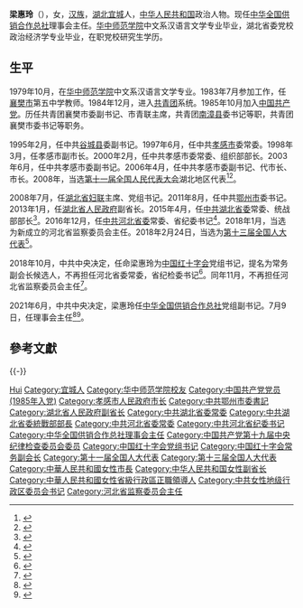 '''梁惠玲'''（{{bd|1962年|8月|}}），女，[[汉族|汉族]]，[[湖北省|湖北]][[宜城市|宜城]]人，[[中华人民共和国|中华人民共和国]]政治人物。现任[[中华全国供销合作总社|中华全国供销合作总社]]理事会主任。[[华中师范大学|华中师范学院]]中文系汉语言文学专业毕业，湖北省委党校政治经济学专业毕业，在职党校研究生学历。

== 生平 ==
1979年10月，在[[华中师范大学|华中师范学院]]中文系汉语言文学专业。1983年7月参加工作，任[[襄樊市|襄樊市]]第五中学教师。1984年12月，进入[[中国共产主义青年团|共青团]]系统。1985年10月加入[[中国共产党|中国共产党]]。历任共青团襄樊市委副书记、市青联主席，共青团[[南漳县|南漳县]]委书记等职，共青团襄樊市委书记等职务。

1995年2月，任中共[[谷城县|谷城县]]委副书记。1997年6月，任中共[[孝感市|孝感市]]委常委。1998年3月，任孝感市副市长。2000年2月，任中共孝感市委常委、组织部部长。2003年6月，任中共孝感市委副书记。2006年4月，任中共孝感市委副书记、代市长、市长。2008年，当选[[第十一届全国人民代表大会|第十一届全国人民代表大会]]湖北地区代表<ref>{{cite web|title=第十一届全国人大代表|url=http://news.xinhuanet.com/ziliao/2008-03/03/content_7708230.htm?node=36628|accessdate=2014-01-07|date=2008-03-03|publisher=新华网|archiveurl=https://web.archive.org/web/20140110211415/http://news.xinhuanet.com/ziliao/2008-03/03/content_7708230.htm?node=36628|archivedate=2014-01-10|dead-url=no}}</ref><ref>{{cite news|url=http://210.82.31.1:8084/delegate/viewDelegate.action?dbid=111652|title=全国人大代表信息-梁惠玲|newspaper=全国人大网|accessdate=2013-04-05|archiveurl=https://web.archive.org/web/20140514054025/http://www.npc.gov.cn/delegate/viewDelegate.action?dbid=111652|archivedate=2014-05-14|dead-url=yes}}</ref>。

2008年7月，任[[湖北省妇联|湖北省妇联]]主席、党组书记。2011年8月，任中共[[鄂州市|鄂州市]]委书记。2013年1月，任[[湖北省人民政府|湖北省人民政府]]副省长。2015年4月，任[[中国共产党湖北省委员会|中共湖北省委]]常委、统战部部长<ref>{{cite web|title=梁惠玲兼任湖北省委统战部部长 张岱梨不再担任|url=http://district.ce.cn/newarea/sddy/201504/20/t20150420_5157033.shtml|accessdate=2015-04-20|date=2015-04-20|publisher=中国经济网|archiveurl=https://web.archive.org/web/20150918190717/http://district.ce.cn/newarea/sddy/201504/20/t20150420_5157033.shtml|archivedate=2015-09-18|dead-url=no}}</ref>。2016年12月，任[[中国共产党河北省委员会|中共河北省委]]常委、省纪委书记<ref>{{cite news|url=https://www.thepaper.cn/newsDetail_forward_1593327|title=湖北省委常委、统战部长梁惠玲转任河北省委常委、省纪委书记|date=2017-01-04|work=澎湃新聞|accessdate=2017-01-05|archivedate=2017-01-04|archiveurl=https://web.archive.org/web/20170104235315/http://www.thepaper.cn/newsDetail_forward_1593327|dead-url=no}}</ref>。2018年1月，当选为新成立的河北省监察委员会主任。2018年2月24日，当选为[[第十三届全国人大代表|第十三届全国人大代表]]<ref>{{Cite web|title=（受权发布）中华人民共和国第十三届全国人民代表大会代表名单|url=http://www.chinanews.com/gn/2018/02-25/8453959.shtml|accessdate=2021-02-13|work=中新网|archive-date=2018-02-27|archive-url=https://web.archive.org/web/20180227031724/http://www.chinanews.com/gn/2018/02-25/8453959.shtml|dead-url=no}}</ref>。

2018年10月，中共中央决定，任命梁惠玲为[[中国红十字会|中国红十字会]]党组书记，提名为常务副会长候选人，不再担任河北省委常委，省纪检委书记<ref>{{Cite web|title=梁惠玲任中国红会书记 曾这样解读“女干部”身份|url=http://news.sina.com.cn/c/2018-10-27/doc-ifxeuwws8608058.shtml|accessdate=2018-10-27|date=2018-10-27|publisher=新浪|archiveurl=https://web.archive.org/web/20181027185640/http://news.sina.com.cn/c/2018-10-27/doc-ifxeuwws8608058.shtml|archivedate=2018-10-27|dead-url=no}}</ref>。同年11月，不再担任河北省监察委员会主任<ref>{{Cite web|title=河北发布最新人事任免 涉多部门“一把手”|url=http://hebei.hebnews.cn/2018-11/19/content_7107834.htm|accessdate=2018-11-19|date=2018-11-19|publisher=河北新闻网|archiveurl=https://web.archive.org/web/20181119092053/http://hebei.hebnews.cn/2018-11/19/content_7107834.htm|archivedate=2018-11-19|dead-url=no}}</ref>。

2021年6月，中共中央决定，梁惠玲任[[中华全国供销合作总社|中华全国供销合作总社]]党组副书记。7月9日，任理事会主任<ref>{{cite web |title=中华全国供销合作总社召开干部大会宣布中央关于总社主要负责同志职务调整的决定 |url=http://www.chinacoop.gov.cn/news.html?aid=1713948 |website=中国供销合作网 |accessdate=2021-06-30 |date=2021-06-30 |archive-date=2021-07-09 |archive-url=https://web.archive.org/web/20210709181543/http://www.chinacoop.gov.cn/news.html?aid=1713948 |dead-url=no }}</ref><ref>{{cite web |title=中华全国供销合作总社七届三次理事会议在京召开 梁惠玲当选理事会主任 |url=http://www.chinacoop.gov.cn/news.html?aid=1715131 |website=中国供销合作网 |accessdate=2021-07-13 |date=2021-07-09 |archive-date=2021-07-13 |archive-url=https://web.archive.org/web/20210713130715/http://www.chinacoop.gov.cn/news.html?aid=1715131 |dead-url=no }}</ref>。

==參考文獻==
{{reflist}}

{{-}}
{{start box}}
{{s-ppo|cpc}}
{{s-before|[[陈超英|陈超英]]}}
{{s-title|[[中国共产党河北省纪律检查委员会|中国共产党河北省纪律检查委员会]]书记|2016年12月－2018年10月}}
{{s-after|[[刘爽_(1969年)|刘爽]]}}
{{s-before|[[张岱梨|张岱梨]]}}
{{s-title|[[中国共产党湖北省委员会|中国共产党湖北省委员会]]统一战线工作部部长|2015年4月－2016年12月}}
{{s-after|[[尔肯江·吐拉洪|尔肯江·吐拉洪]]}}
{{s-before|[[范锐平|范锐平]]}}
{{s-title|[[中国共产党鄂州市委员会|中国共产党鄂州市委员会]]书记|2011年8月－2013年2月}}
{{s-after|[[韩进|韩进]]}}
{{s-supervision|prc}}
{{s-new}}
{{s-title|[[河北省监察委员会|河北省监察委员会]]主任|2018年1月－2018年11月}}
{{s-after|[[刘爽_(1969年)|刘爽]]}}
{{s-gov|prc}}
{{s-before|[[岳勇|岳勇]]}}
{{s-title|[[孝感市人民政府|孝感市人民政府]]市长|2006年4月－2008年7月}}
{{s-after|[[梁伟年|梁伟年]]}}
{{s-civ}}
{{s-before|[[喻红秋|喻红秋]]}}
{{s-title|[[中华全国供销合作总社|中华全国供销合作总社]]理事会主任|2021年7月－}}
{{s-inc}}
{{s-before|[[张岱梨|张岱梨]]}}
{{s-title|[[湖北省妇女联合会|湖北省妇女联合会]]主席|2008年7月－2011年8月}}
{{s-after|[[肖菊华|肖菊华]]}}
{{end box}}

{{中华人民共和国河北省正职领导人}}
{{鄂州政治}}

{{Authority control}}
{{DEFAULTSORT:L}}
[[Category:梁姓|Hui]]
[[Category:宜城人|Category:宜城人]]
[[Category:华中师范学院校友|Category:华中师范学院校友]]
[[Category:中国共产党党员_(1985年入党)|Category:中国共产党党员 (1985年入党)]]
[[Category:孝感市人民政府市长|Category:孝感市人民政府市长]]
[[Category:中共鄂州市委書記|Category:中共鄂州市委書記]]
[[Category:湖北省人民政府副省长|Category:湖北省人民政府副省长]]
[[Category:中共湖北省委常委|Category:中共湖北省委常委]]
[[Category:中共湖北省委統戰部部長|Category:中共湖北省委統戰部部長]]
[[Category:中共河北省委常委|Category:中共河北省委常委]]
[[Category:中共河北省纪委书记|Category:中共河北省纪委书记]]
[[Category:中华全国供销合作总社理事会主任|Category:中华全国供销合作总社理事会主任]]
[[Category:中国共产党第十九届中央纪律检查委员会委员|Category:中国共产党第十九届中央纪律检查委员会委员]]
[[Category:中国红十字会党组书记|Category:中国红十字会党组书记]]
[[Category:中国红十字会常务副会长|Category:中国红十字会常务副会长]]
[[Category:第十一届全国人大代表|Category:第十一届全国人大代表]]
[[Category:第十三届全国人大代表|Category:第十三届全国人大代表]]
[[Category:中華人民共和國女性市長|Category:中華人民共和國女性市長]]
[[Category:中华人民共和国女性副省长|Category:中华人民共和国女性副省长]]
[[Category:中華人民共和國女性省級行政區正職領導人|Category:中華人民共和國女性省級行政區正職領導人]]
[[Category:中共女性地级行政区委员会书记|Category:中共女性地级行政区委员会书记]]
[[Category:河北省监察委员会主任|Category:河北省监察委员会主任]]